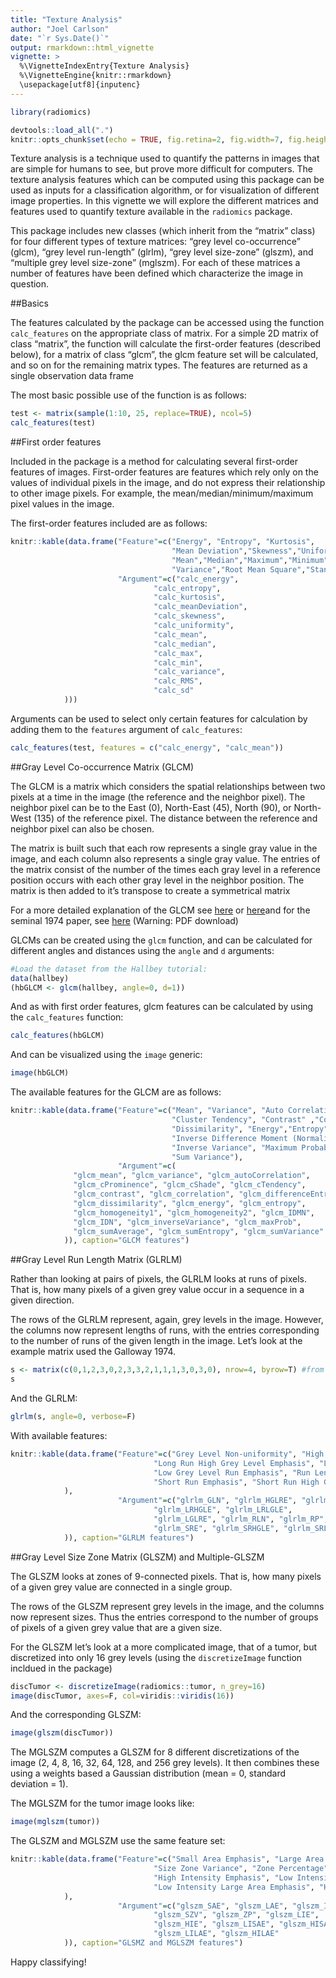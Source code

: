```yaml
---
title: "Texture Analysis"
author: "Joel Carlson"
date: "`r Sys.Date()`"
output: rmarkdown::html_vignette
vignette: >
  %\VignetteIndexEntry{Texture Analysis}
  %\VignetteEngine{knitr::rmarkdown}
  \usepackage[utf8]{inputenc}
---
```



<style>
img {
    max-width: 100%;
    max-height: 100%;
}
</style>

```r
library(radiomics)
```
```r
devtools::load_all(".")
knitr::opts_chunk$set(echo = TRUE, fig.retina=2, fig.width=7, fig.height=5)
```



Texture analysis is a technique used to quantify the patterns in images that are simple for humans to see, but prove more difficult for computers. The texture analysis features which can be computed using this package can be used as inputs for a classification algorithm, or for visualization of different image properties. In this vignette we will explore the different matrices and features used to quantify texture available in the `radiomics` package.

This package includes new classes (which inherit from the "matrix" class) for four different types of texture matrices: "grey level co-occurrence" (glcm), "grey level run-length" (glrlm), "grey level size-zone" (glszm), and "multiple grey level size-zone" (mglszm). For each of these matrices a number of features have been defined which characterize the image in question.

##Basics

The features calculated by the package can be accessed using the function `calc_features` on the appropriate class of matrix. For a simple 2D matrix of class "matrix", the function will calculate the first-order features (described below), for a matrix of class "glcm", the glcm feature set will be calculated, and so on for the remaining matrix types. The features are returned as a single observation data frame

The most basic possible use of the function is as follows:

```r
test <- matrix(sample(1:10, 25, replace=TRUE), ncol=5)
calc_features(test)
```

##First order features

Included in the package is a method for calculating several first-order features of images. First-order features are features which rely only on the values of individual pixels in the image, and do not express their relationship to other image pixels. For example, the mean/median/minimum/maximum pixel values in the image.

The first-order features included are as follows:


```r

knitr::kable(data.frame("Feature"=c("Energy", "Entropy", "Kurtosis", 
                                    "Mean Deviation","Skewness","Uniformity",
                                    "Mean","Median","Maximum","Minimum",
                                    "Variance","Root Mean Square","Standard Deviation"),
                        "Argument"=c("calc_energy",
                                "calc_entropy",
                                "calc_kurtosis",
                                "calc_meanDeviation",
                                "calc_skewness",
                                "calc_uniformity",
                                "calc_mean",
                                "calc_median",
                                "calc_max",
                                "calc_min",
                                "calc_variance",
                                "calc_RMS",
                                "calc_sd"
            )))
```

Arguments can be used to select only certain features for calculation by adding them to the `features` argument of `calc_features`:

```r
calc_features(test, features = c("calc_energy", "calc_mean"))
```

##Gray Level Co-occurrence Matrix (GLCM)

The GLCM is a matrix which considers the spatial relationships between two pixels at a time in the image (the reference and the neighbor pixel). The neighbor pixel can be to the East (0), North-East (45), North (90), or North-West (135) of the reference pixel. The distance between the reference and neighbor pixel can also be chosen. 

The matrix is built such that each row represents a single gray value in the image, and each column also represents a single gray value. The entries of the matrix consist of the number of the times each gray level in a reference position occurs with each other gray level in the neighbor position. The matrix is then added to it's transpose to create a symmetrical matrix

For a more detailed explanation of the GLCM see [here](http://joelcarlson.me/2015/07/10/radiomics-package/) or [here](http://www.fp.ucalgary.ca/mhallbey/tutorial.htm )and for the seminal 1974 paper, see [here](http://haralick.org/journals/TexturalFeatures.pdf) (Warning: PDF download)

GLCMs can be created using the `glcm` function, and can be calculated for different angles and distances using the `angle` and `d` arguments:

```r
#Load the dataset from the Hallbey tutorial:
data(hallbey)
(hbGLCM <- glcm(hallbey, angle=0, d=1))
```

And as with first order features, glcm features can be calculated by using the `calc_features` function:

```r
calc_features(hbGLCM)
```

And can be visualized using the `image` generic:

```r
image(hbGLCM)
```

The available features for the GLCM are as follows:

```r

knitr::kable(data.frame("Feature"=c("Mean", "Variance", "Auto Correlation" ,"Cluster Prominence", "Cluster Shade" ,
                                    "Cluster Tendency", "Contrast" ,"Correlation", "Difference Entropy",
                                    "Dissimilarity", "Energy","Entropy", "Homogeneity1", "Homogeneity2", 
                                    "Inverse Difference Moment (Normalized)", "Inverse Difference Moment",
                                    "Inverse Variance", "Maximum Probability", "Sum Average", "Sum Entropy",
                                    "Sum Variance"),
                        "Argument"=c(
              "glcm_mean", "glcm_variance", "glcm_autoCorrelation",
              "glcm_cProminence", "glcm_cShade", "glcm_cTendency",
              "glcm_contrast", "glcm_correlation", "glcm_differenceEntropy",
              "glcm_dissimilarity", "glcm_energy", "glcm_entropy", 
              "glcm_homogeneity1", "glcm_homogeneity2", "glcm_IDMN",
              "glcm_IDN", "glcm_inverseVariance", "glcm_maxProb", 
              "glcm_sumAverage", "glcm_sumEntropy", "glcm_sumVariance"
            )), caption="GLCM features")
```

##Gray Level Run Length Matrix (GLRLM)

Rather than looking at pairs of pixels, the GLRLM looks at runs of pixels. That is, how many pixels of a given grey value occur in a sequence in a given direction.

The rows of the GLRLM represent, again, grey levels in the image. However, the columns now represent lengths of runs, with the entries corresponding to the number of runs of the given length in the image. Let's look at the example matrix used the Galloway 1974.

```r
s <- matrix(c(0,1,2,3,0,2,3,3,2,1,1,1,3,0,3,0), nrow=4, byrow=T) #from Galloway 1974
s
```

And the GLRLM:

```r
glrlm(s, angle=0, verbose=F)
```

With available features:

```r

knitr::kable(data.frame("Feature"=c("Grey Level Non-uniformity", "High Grey Level Run Emphasis", "Long Run Emphasis", 
                                "Long Run High Grey Level Emphasis", "Long Run Low Grey Level Emphasis",
                                "Low Grey Level Run Emphasis", "Run Length Non-uniformity", "Run Percentage",
                                "Short Run Emphasis", "Short Run High Grey Level Emphasis", "Short Run Low Grey Level Emphasis"
            ),
                        "Argument"=c("glrlm_GLN", "glrlm_HGLRE", "glrlm_LRE", 
                                "glrlm_LRHGLE", "glrlm_LRLGLE",
                                "glrlm_LGLRE", "glrlm_RLN", "glrlm_RP",
                                "glrlm_SRE", "glrlm_SRHGLE", "glrlm_SRLGLE"
            )), caption="GLRLM features")
```

##Gray Level Size Zone Matrix (GLSZM) and Multiple-GLSZM

The GLSZM looks at zones of 9-connected pixels. That is, how many pixels of a given grey value are connected in a single group.

The rows of the GLSZM represent grey levels in the image, and the columns now represent sizes. Thus the entries correspond to the number of groups of pixels of a given grey value that are a given size.

For the GLSZM let's look at a more complicated image, that of a tumor, but discretized into only 16 grey levels (using the `discretizeImage` function incldued in the package)

```r
discTumor <- discretizeImage(radiomics::tumor, n_grey=16)
image(discTumor, axes=F, col=viridis::viridis(16))
```

And the corresponding GLSZM:

```r
image(glszm(discTumor))
```

The MGLSZM computes a GLSZM for 8 different discretizations of the image (2, 4, 8, 16, 32, 64, 128, and 256 grey levels). It then combines these using a weights based a Gaussian distribution (mean = 0, standard deviation = 1). 

The MGLSZM for the tumor image looks like:

```r
image(mglszm(tumor))
```

The GLSZM and MGLSZM use the same feature set:


```r

knitr::kable(data.frame("Feature"=c("Small Area Emphasis", "Large Area Emphasis", "Intensity Variability", 
                                "Size Zone Variance", "Zone Percentage", "Low Intensity",
                                "High Intensity Emphasis", "Low Intensity Small Area Emphasis", "High Intensity Small Area Emphasis", 
                                "Low Intensity Large Area Emphasis", "High Intensity Large Area Emphasis"
            ),
                        "Argument"=c("glszm_SAE", "glszm_LAE", "glszm_IV", 
                                "glszm_SZV", "glszm_ZP", "glszm_LIE",
                                "glszm_HIE", "glszm_LISAE", "glszm_HISAE", 
                                "glszm_LILAE", "glszm_HILAE"
            )), caption="GLSMZ and MGLSZM features")
```

Happy classifying!
